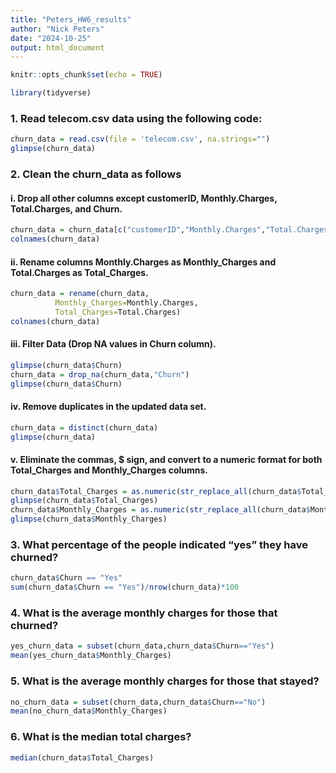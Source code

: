 ---
title: "Peters_HW6_results"
author: "Nick Peters"
date: "2024-10-25"
output: html_document
---

```{r setup, include=FALSE}
knitr::opts_chunk$set(echo = TRUE)
```

``` {r library-tidyverse, include=FALSE}
library(tidyverse)
```

### 1. Read telecom.csv data using the following code:
``` {r import-data}
churn_data = read.csv(file = 'telecom.csv', na.strings="")
glimpse(churn_data)
```

### 2. Clean the churn_data as follows
#### i. Drop all other columns except customerID, Monthly.Charges, Total.Charges, and Churn.
``` {r drop-unecessary-columns}
churn_data = churn_data[c("customerID","Monthly.Charges","Total.Charges","Churn")]
colnames(churn_data)
```

#### ii. Rename columns Monthly.Charges as Monthly_Charges and Total.Charges as Total_Charges.
``` {r rename-columns}
churn_data = rename(churn_data,
          Monthly_Charges=Monthly.Charges,
          Total_Charges=Total.Charges)
colnames(churn_data)
```

#### iii. Filter Data (Drop NA values in Churn column).
``` {r drop-NA}
glimpse(churn_data$Churn)
churn_data = drop_na(churn_data,"Churn")
glimpse(churn_data$Churn)
```

#### iv. Remove duplicates in the updated data set.
``` {r remove-duplicates}
churn_data = distinct(churn_data)
glimpse(churn_data)
```
#### v. Eliminate the commas, $ sign, and convert to a numeric format for both Total_Charges and Monthly_Charges columns.
``` {r transform-columns}
churn_data$Total_Charges = as.numeric(str_replace_all(churn_data$Total_Charges,"[$,]",""))
glimpse(churn_data$Total_Charges)
churn_data$Monthly_Charges = as.numeric(str_replace_all(churn_data$Monthly_Charges,"[$]",""))
glimpse(churn_data$Monthly_Charges) 
```

### 3. What percentage of the people indicated “yes” they have churned?
``` {r count-yes-churned}
churn_data$Churn == "Yes"
sum(churn_data$Churn == "Yes")/nrow(churn_data)*100
```

### 4. What is the average monthly charges for those that churned?
``` {r average-charges-churned}
yes_churn_data = subset(churn_data,churn_data$Churn=="Yes")
mean(yes_churn_data$Monthly_Charges)
```

### 5. What is the average monthly charges for those that stayed?
``` {r average-charges-stayed}
no_churn_data = subset(churn_data,churn_data$Churn=="No")
mean(no_churn_data$Monthly_Charges)
```

### 6. What is the median total charges?
``` {r median-total-charges}
median(churn_data$Total_Charges)
```
